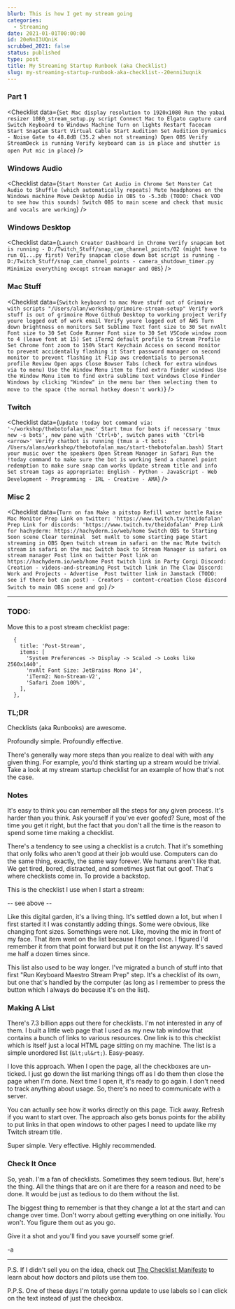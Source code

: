 ```yaml
---
blurb: This is how I get my stream going
categories:
  - Streaming
date: 2021-01-01T00:00:00
id: 20eNnI3UQniK
scrubbed_2021: false
status: published
type: post
title: My Streaming Startup Runbook (aka Checklist)
slug: my-streaming-startup-runbook-aka-checklist--20enni3uqnik
---
```


### Part 1


<Checklist data={`
Set Mac display resolution to 1920x1080
Run the yabai resizer 1080_stream_setup.py script
Connect Mac to Elgato capture card 
Switch Keyboard to Windows Machine
Turn on lights
Restart facecam
Start SnapCam
Start Virtual Cable
Start Audition
Set Audition Dynamics - Noise Gate to 48.8dB (35.2 when not streaming)
Open OBS
Verify StreamDeck is running
Verify keyboard cam is in place and shutter is open
Put mic in place
`} />


### Windows Audio

<Checklist data={`
Start Monster Cat Audio in Chrome
Set Monster Cat Audio to Shuffle (which automatically repeats)
Mute headphones on the Windows machine
Move Desktop Audio in OBS to -5.3db (TODO: Check VOD to see how this sounds)
Switch OBS to main scene and check that music and vocals are working
`} />

### Windows Desktop

<Checklist data={`
Launch Creator Dashboard in Chrome
Verify snapcam bot is running - D:/Twitch_Stuff/snap_cam_channel_points/02 (might have to run 01...py first)
Verify snapcam close down bot script is running - D:/Twitch_Stuff/snap_cam_channel_points - camera_shutdown_timer.py
Minimize everything except stream manager and OBS
`} />


### Mac Stuff

<Checklist data={`
Switch keyboard to mac
Move stuff out of Grimoire with scripts "/Users/alan/workshop/grimoire-stream-setup"
Verify work stuff is out of grimoire
Move Github Desktop to working project
Verify youre logged out of work email
Verify youre logged out of AWS
Turn down brightness on monitors
Set Sublime Text font size to 30
Set nvAlt Font size to 30
Set Code Runner Font size to 30
Set VSCode window zoom to 4 (leave font at 15)
Set iTerm2 default profile to Stream Profile
Set Chrome font zoom to 150%
Start Keychain Access on second monitor to prevent accidentally flashing it
Start password manager on second monitor to prevent flashing it
Flip aws credentials to personal profile
Review Open apps
Close Bowser Tabs (check for extra windows via to menu)
Use the Window Menu item to find extra finder windows
Use the Window Menu item to find extra sublime text windows
Close Finder Windows by clicking "Window" in the menu bar then selecting them to move to the space (the normal hotkey doesn't work)
`} />

### Twitch

<Checklist data={`
Update !today bot command via: '~/workshop/thebotofalan_mac'
Start tmux for bots if necessary 'tmux new -s bots', new pane with 'Ctrl+b', switch panes with 'Ctrl+b <arrow>'
Verify chatbot is running (tmux a -t bots: /Users/alans/workshop/thebotofalan_mac/start-thebotofalan.bash)
Start your music over the speakers
Open Stream Manager in Safari
Run the !today command to make sure the bot is working
Send a channel point redemption to make sure snap cam works
Update stream title and info
Set stream tags as appropriate: English - Python - JavaScript - Web Development - Programming - IRL - Creative - AMA
`} />

### Misc 2

<Checklist data={`
Turn on fan
Make a pitstop
Refill water bottle
Raise Mac Monitor
Prep Link on twitter: 'https://www.twitch.tv/theidofalan'
Prep Link for discords: 'https://www.twitch.tv/theidofalan'
Prep Link for hachyderm: https://hachyderm.io/web/home
Switch OBS to Starting Soon scene
Clear terminal 
Set nvAlt to some starting page
Start streaming in OBS
Open twitch stream in safari on the mac
Mute twitch stream in safari on the mac
Switch back to Stream Manager is safari on stream manager
Post link on twitter
Post link on https://hachyderm.io/web/home
Post twitch link in Party Corgi Discord: Creation - videos-and-streaming
Post twitch link in The Claw Discord: Work and Projects - Advertise 
Post twitter link in Jamstack (TODO: see if there bot can post) - Creators - content-creation
Close discord
Switch to main OBS scene and go
`} />


---


### TODO:

Move this to a post stream checklist page:

```
  {
    title: 'Post-Stream',
    items: [
      'System Preferences -> Display -> Scaled -> Looks like 2560x1440',
      'nvAlt Font Size: JetBrains Mono 14',
      'iTerm2: Non-Stream-V2',
      'Safari Zoom 100%',
    ],
  },
```




### TL;DR

Checklists (aka Runbooks) are awesome.

Profoundly simple. Profoundly effective.

There's generally way more steps than you realize to deal with with any given thing. For example, you'd think starting up a stream would be trivial. Take a look at my stream startup checklist for an example of how that's not the case.

### Notes

It's easy to think you can remember all the steps for any given process. It's harder than you think. Ask yourself if you've ever goofed? Sure, most of the time you get it right, but the fact that you don't all the time is the reason to spend some time making a checklist.

There's a tendency to see using a checklist is a crutch. That it's something that only folks who aren't good at their job would use. Computers can do the same thing, exactly, the same way forever. We humans aren't like that. We get tired, bored, distracted, and sometimes just flat out goof. That's where checklists come in. To provide a backstop.

This is the checklist I use when I start a stream:

-- see above --

Like this digital garden, it's a living thing. It's settled down a lot, but when I first started it I was constantly adding things. Some were obvious, like changing font sizes. Somethings were not. Like, moving the mic in front of my face. That item went on the list because I forgot once. I figured I'd remember it from that point forward but put it on the list anyway. It's saved me half a dozen times since.

This list also used to be way longer. I've migrated a bunch of stuff into that first "Run Keyboard Maestro Stream Prep" step. It's a checklist of its own, but one that's handled by the computer (as long as I remember to press the button which I always do because it's on the list).

### Making A List

There's 7.3 billion apps out there for checklists. I'm not interested in any of them. I built a little web page that I used as my new tab window that contains a bunch of links to various resources. One link is to this checklist which is itself just a local HTML page sitting on my machine. The list is a simple unordered list (`&lt;ul&rt;`). Easy-peasy.

I love this approach. When I open the page, all the checkboxes are un-ticked. I just go down the list marking things off as I do them then close the page when I'm done. Next time I open it, it's ready to go again. I don't need to track anything about usage. So, there's no need to communicate with a server.

You can actually see how it works directly on this page. Tick away. Refresh if you want to start over. The approach also gets bonus points for the ability to put links in that open windows to other pages I need to update like my Twitch stream title.

Super simple. Very effective. Highly recommended.

### Check It Once

So, yeah. I'm a fan of checklists. Sometimes they seem tedious. But, here's the thing. All the things that are on it are there for a reason and need to be done. It would be just as tedious to do them without the list.

The biggest thing to remember is that they change a lot at the start and can change over time. Don't worry about getting everything on one initially. You won't. You figure them out as you go.

Give it a shot and you'll find you save yourself some grief.

-a

---

P.S. If I didn't sell you on the idea, check out [The Checklist Manifesto](https://www.amazon.com/Checklist-Manifesto-How-Things-Right/dp/0312430000/) to learn about how doctors and pilots use them too.

P.P.S. One of these days I'm totally gonna update to use labels so I can click on the text instead of just the checkbox.